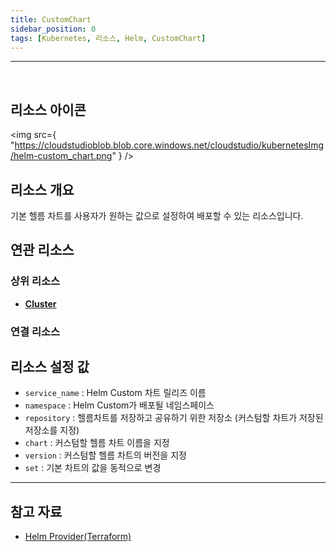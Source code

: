 ```yaml
---
title: CustomChart
sidebar_position: 0
tags: [Kubernetes, 리소스, Helm, CustomChart]
---
```



<hr />
<br />


## 리소스 아이콘

<img
    src={
        "https://cloudstudioblob.blob.core.windows.net/cloudstudio/kubernetesImg/helm-custom_chart.png"
    }
/>

## 리소스 개요

기본 헬름 차트를 사용자가 원하는 값으로 설정하여 배포할 수 있는 리소스입니다.

## 연관 리소스

### 상위 리소스

-   [**Cluster**](https://docs.cstudio.app/docs/resource/kubernetes/Base/Cluster)

### 연결 리소스



## 리소스 설정 값

-   `service_name` : Helm Custom 차트 릴리즈 이름
-   `namespace` : Helm Custom가 배포될 네임스페이스
-   `repository` : 헬름차트를 저장하고 공유하기 위한 저장소 (커스텀할 차트가 저장된 저장소를 지정)
-   `chart` : 커스텀할 헬름 차트 이름을 지정
-   `version` : 커스텀할 헬름 차트의 버전을 지정
-   `set` : 기본 차트의 값을 동적으로 변경

---

## 참고 자료


-   [Helm Provider(Terraform)](https://registry.terraform.io/providers/hashicorp/helm/latest/docs)
